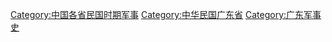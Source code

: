 [[Category:中国各省民国时期军事|Category:中国各省民国时期军事]]
[[Category:中华民国广东省|Category:中华民国广东省]]
[[Category:广东军事史|Category:广东军事史]]